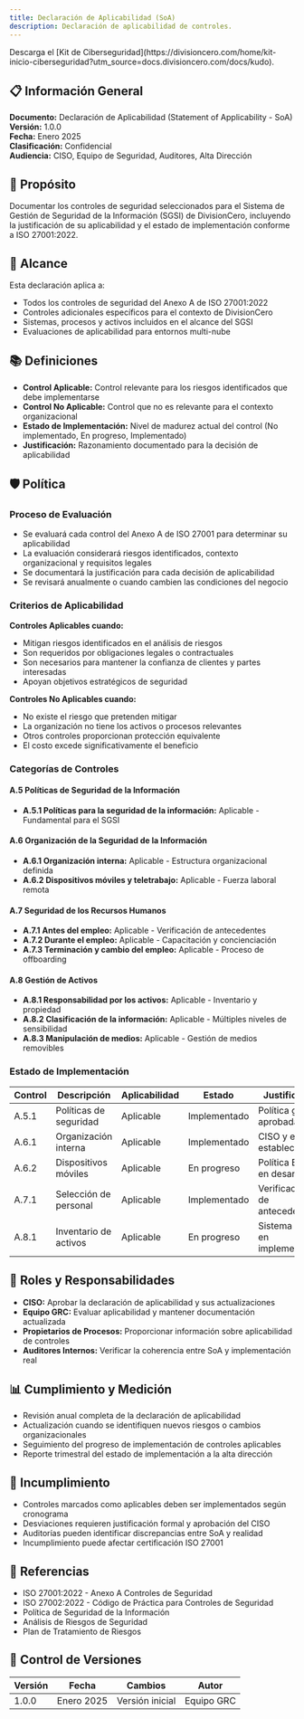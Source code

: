 ```yaml
---
title: Declaración de Aplicabilidad (SoA)
description: Declaración de aplicabilidad de controles.
---
```


<Callout title="Quieres aprender más?">
  Descarga el [Kit de Ciberseguridad](https://divisioncero.com/home/kit-inicio-ciberseguridad?utm_source=docs.divisioncero.com/docs/kudo).
</Callout>

## 📋 Información General

**Documento:** Declaración de Aplicabilidad (Statement of Applicability - SoA)  
**Versión:** 1.0.0  
**Fecha:** Enero 2025  
**Clasificación:** Confidencial  
**Audiencia:** CISO, Equipo de Seguridad, Auditores, Alta Dirección

## 🎯 Propósito

Documentar los controles de seguridad seleccionados para el Sistema de Gestión de Seguridad de la Información (SGSI) de DivisionCero, incluyendo la justificación de su aplicabilidad y el estado de implementación conforme a ISO 27001:2022.

## 🏢 Alcance

Esta declaración aplica a:
- Todos los controles de seguridad del Anexo A de ISO 27001:2022
- Controles adicionales específicos para el contexto de DivisionCero
- Sistemas, procesos y activos incluidos en el alcance del SGSI
- Evaluaciones de aplicabilidad para entornos multi-nube

## 📚 Definiciones

- **Control Aplicable:** Control relevante para los riesgos identificados que debe implementarse
- **Control No Aplicable:** Control que no es relevante para el contexto organizacional
- **Estado de Implementación:** Nivel de madurez actual del control (No implementado, En progreso, Implementado)
- **Justificación:** Razonamiento documentado para la decisión de aplicabilidad

## 🛡️ Política

### Proceso de Evaluación
- Se evaluará cada control del Anexo A de ISO 27001 para determinar su aplicabilidad
- La evaluación considerará riesgos identificados, contexto organizacional y requisitos legales
- Se documentará la justificación para cada decisión de aplicabilidad
- Se revisará anualmente o cuando cambien las condiciones del negocio

### Criterios de Aplicabilidad
**Controles Aplicables cuando:**
- Mitigan riesgos identificados en el análisis de riesgos
- Son requeridos por obligaciones legales o contractuales
- Son necesarios para mantener la confianza de clientes y partes interesadas
- Apoyan objetivos estratégicos de seguridad

**Controles No Aplicables cuando:**
- No existe el riesgo que pretenden mitigar
- La organización no tiene los activos o procesos relevantes
- Otros controles proporcionan protección equivalente
- El costo excede significativamente el beneficio

### Categorías de Controles

#### A.5 Políticas de Seguridad de la Información
- **A.5.1 Políticas para la seguridad de la información:** Aplicable - Fundamental para el SGSI

#### A.6 Organización de la Seguridad de la Información
- **A.6.1 Organización interna:** Aplicable - Estructura organizacional definida
- **A.6.2 Dispositivos móviles y teletrabajo:** Aplicable - Fuerza laboral remota

#### A.7 Seguridad de los Recursos Humanos
- **A.7.1 Antes del empleo:** Aplicable - Verificación de antecedentes
- **A.7.2 Durante el empleo:** Aplicable - Capacitación y concienciación
- **A.7.3 Terminación y cambio del empleo:** Aplicable - Proceso de offboarding

#### A.8 Gestión de Activos
- **A.8.1 Responsabilidad por los activos:** Aplicable - Inventario y propiedad
- **A.8.2 Clasificación de la información:** Aplicable - Múltiples niveles de sensibilidad
- **A.8.3 Manipulación de medios:** Aplicable - Gestión de medios removibles

### Estado de Implementación

| Control | Descripción | Aplicabilidad | Estado | Justificación |
|---------|-------------|---------------|--------|---------------|
| A.5.1 | Políticas de seguridad | Aplicable | Implementado | Política general aprobada |
| A.6.1 | Organización interna | Aplicable | Implementado | CISO y equipo establecidos |
| A.6.2 | Dispositivos móviles | Aplicable | En progreso | Política BYOD en desarrollo |
| A.7.1 | Selección de personal | Aplicable | Implementado | Verificaciones de antecedentes |
| A.8.1 | Inventario de activos | Aplicable | En progreso | Sistema CMDB en implementación |

## 👥 Roles y Responsabilidades

- **CISO:** Aprobar la declaración de aplicabilidad y sus actualizaciones
- **Equipo GRC:** Evaluar aplicabilidad y mantener documentación actualizada
- **Propietarios de Procesos:** Proporcionar información sobre aplicabilidad de controles
- **Auditores Internos:** Verificar la coherencia entre SoA y implementación real

## 📊 Cumplimiento y Medición

- Revisión anual completa de la declaración de aplicabilidad
- Actualización cuando se identifiquen nuevos riesgos o cambios organizacionales
- Seguimiento del progreso de implementación de controles aplicables
- Reporte trimestral del estado de implementación a la alta dirección

## 🚨 Incumplimiento

- Controles marcados como aplicables deben ser implementados según cronograma
- Desviaciones requieren justificación formal y aprobación del CISO
- Auditorías pueden identificar discrepancias entre SoA y realidad
- Incumplimiento puede afectar certificación ISO 27001

## 📖 Referencias

- ISO 27001:2022 - Anexo A Controles de Seguridad
- ISO 27002:2022 - Código de Práctica para Controles de Seguridad
- Política de Seguridad de la Información
- Análisis de Riesgos de Seguridad
- Plan de Tratamiento de Riesgos

## 📝 Control de Versiones

| Versión | Fecha | Cambios | Autor |
|---------|-------|---------|-------|
| 1.0.0 | Enero 2025 | Versión inicial | Equipo GRC |

